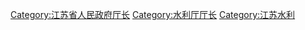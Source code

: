 [[Category:江苏省人民政府厅长|Category:江苏省人民政府厅长]]
[[Category:水利厅厅长|Category:水利厅厅长]]
[[Category:江苏水利|Category:江苏水利]]